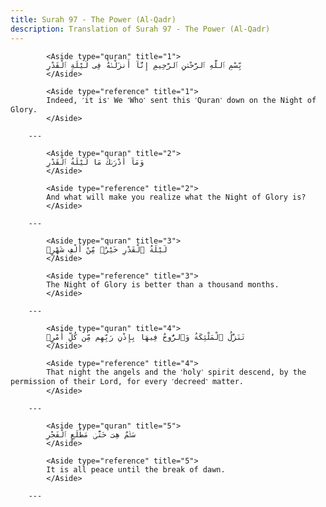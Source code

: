```yaml
---
title: Surah 97 - The Power (Al-Qadr)
description: Translation of Surah 97 - The Power (Al-Qadr)
---
```





            <Aside type="quran" title="1">
            بِّسْمِ ٱللَّهِ ٱلرَّحْمَٰنِ ٱلرَّحِيمِ إِنَّآ أَنزَلْنَٰهُ فِى لَيْلَةِ ٱلْقَدْرِ
            </Aside>

            <Aside type="reference" title="1">
            Indeed, ˹it is˺ We ˹Who˺ sent this ˹Quran˺ down on the Night of Glory.
            </Aside>

        ---
        
            <Aside type="quran" title="2">
            وَمَآ أَدْرَىٰكَ مَا لَيْلَةُ ٱلْقَدْرِ
            </Aside>

            <Aside type="reference" title="2">
            And what will make you realize what the Night of Glory is?
            </Aside>

        ---
        
            <Aside type="quran" title="3">
            لَيْلَةُ ٱلْقَدْرِ خَيْرٌۭ مِّنْ أَلْفِ شَهْرٍۢ
            </Aside>

            <Aside type="reference" title="3">
            The Night of Glory is better than a thousand months.
            </Aside>

        ---
        
            <Aside type="quran" title="4">
            تَنَزَّلُ ٱلْمَلَٰٓئِكَةُ وَٱلرُّوحُ فِيهَا بِإِذْنِ رَبِّهِم مِّن كُلِّ أَمْرٍۢ
            </Aside>

            <Aside type="reference" title="4">
            That night the angels and the ˹holy˺ spirit descend, by the permission of their Lord, for every ˹decreed˺ matter.
            </Aside>

        ---
        
            <Aside type="quran" title="5">
            سَلَٰمٌ هِىَ حَتَّىٰ مَطْلَعِ ٱلْفَجْرِ
            </Aside>

            <Aside type="reference" title="5">
            It is all peace until the break of dawn.
            </Aside>

        ---
        
